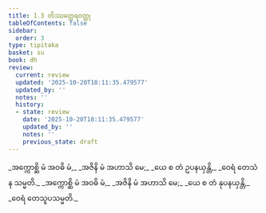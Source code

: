 ```yaml
---
title: 1.3 တိဿတ္ထေရဝတ္ထု
tableOfContents: false
sidebar:
  order: 3
type: tipitaka
basket: su
book: dh
review:
  current: review
  updated: '2025-10-20T18:11:35.479577'
  updated_by: ''
  notes: ''
  history:
  - state: review
    date: '2025-10-20T18:11:35.479577'
    updated_by: ''
    notes: ''
    previous_state: draft
---
```



<DynamicBreadcrumb />


<ReviewStatus review={frontmatter.review} showDetails={true} />

<HypothesisAnnotation frontmatter={frontmatter} />

<Division number="3" book="dh" e="ch" v="18" p="13">

<Paragraph number="4" type="verses" book="dh">
_အက္ကောစ္ဆိ မံ အဝဓိ မံ,_  
_အဇိနိ မံ အဟာသိ မေ;_  
_ယေ စ တံ ဥပနယှန္တိ,_  
_ဝေရံ တေသံ န သမ္မတိ._  

</Paragraph>

</Division>
<Division number="4" book="dh" e="ch" v="18" p="13">

<Paragraph number="5" type="verses" book="dh">
_အက္ကောစ္ဆိ မံ အဝဓိ မံ,_  
_အဇိနိ မံ အဟာသိ မေ;_  
_ယေ စ တံ နုပနယှန္တိ,_  
_ဝေရံ တေသူပသမ္မတိ._
</Paragraph>
</Division>